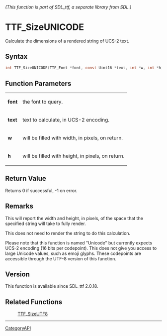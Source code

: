 ====== (This function is part of SDL_ttf, a separate library from SDL.) ======
= TTF_SizeUNICODE =

Calculate the dimensions of a rendered string of UCS-2 text.

== Syntax ==

<syntaxhighlight lang='c'>
int TTF_SizeUNICODE(TTF_Font *font, const Uint16 *text, int *w, int *h);
</syntaxhighlight>

== Function Parameters ==

{|
|'''font'''
|the font to query.
|-
|'''text'''
|text to calculate, in UCS-2 encoding.
|-
|'''w'''
|will be filled with width, in pixels, on return.
|-
|'''h'''
|will be filled with height, in pixels, on return.
|}

== Return Value ==

Returns 0 if successful, -1 on error.

== Remarks ==

This will report the width and height, in pixels, of the space that the
specified string will take to fully render.

This does not need to render the string to do this calculation.

Please note that this function is named "Unicode" but currently expects
UCS-2 encoding (16 bits per codepoint). This does not give you access to
large Unicode values, such as emoji glyphs. These codepoints are accessible
through the UTF-8 version of this function.

== Version ==

This function is available since SDL_ttf 2.0.18.

== Related Functions ==

:[[TTF_SizeUTF8]]

----
[[CategoryAPI]]


